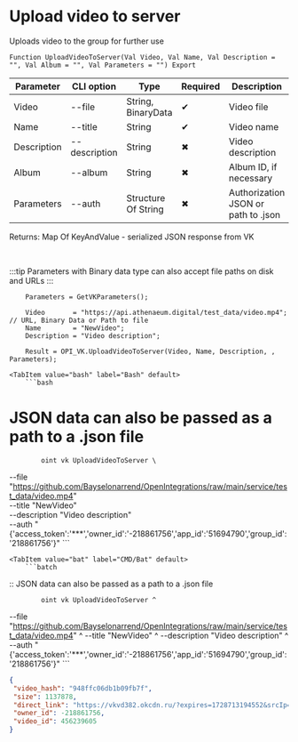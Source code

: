 ﻿---
sidebar_position: 10
---


# Upload video to server
 Uploads video to the group for further use



`Function UploadVideoToServer(Val Video, Val Name, Val Description = "", Val Album = "", Val Parameters = "") Export`

  | Parameter | CLI option | Type | Required | Description |
  |-|-|-|-|-|
  | Video | --file | String, BinaryData | &#x2714; | Video file |
  | Name | --title | String | &#x2714; | Video name |
  | Description | --description | String | &#x2716; | Video description |
  | Album | --album | String | &#x2716; | Album ID, if necessary |
  | Parameters | --auth | Structure Of String | &#x2716; | Authorization JSON or path to .json |

  
  Returns:  Map Of KeyAndValue - serialized JSON response from VK

<br/>

:::tip
Parameters with Binary data type can also accept file paths on disk and URLs
:::
<br/>


```bsl title="1C:Enterprise/OneScript code example"
    Parameters = GetVKParameters();

    Video       = "https://api.athenaeum.digital/test_data/video.mp4"; // URL, Binary Data or Path to file
    Name        = "NewVideo";
    Description = "Video description";

    Result = OPI_VK.UploadVideoToServer(Video, Name, Description, , Parameters);
```
 

 <Tabs>
  
    <TabItem value="bash" label="Bash" default>
        ```bash
# JSON data can also be passed as a path to a .json file

            oint vk UploadVideoToServer \
 --file "https://github.com/Bayselonarrend/OpenIntegrations/raw/main/service/test_data/video.mp4" \
 --title "NewVideo" \
 --description "Video description" \
 --auth "{'access_token':'***','owner_id':'-218861756','app_id':'51694790','group_id':'218861756'}"
        ```
    </TabItem>
  
    <TabItem value="bat" label="CMD/Bat" default>
        ```batch
:: JSON data can also be passed as a path to a .json file

            oint vk UploadVideoToServer ^
 --file "https://github.com/Bayselonarrend/OpenIntegrations/raw/main/service/test_data/video.mp4" ^
 --title "NewVideo" ^
 --description "Video description" ^
 --auth "{'access_token':'***','owner_id':'-218861756','app_id':'51694790','group_id':'218861756'}"
        ```
    </TabItem>
</Tabs>


```json title="Result"
{
 "video_hash": "948ffc06db1b09fb7f",
 "size": 1137878,
 "direct_link": "https://vkvd382.okcdn.ru/?expires=1728713194552&srcIp=93.125.42.204&pr=40&srcAg=UNKNOWN&ms=45.136.20.139&type=4&sig=VAfnTuuSNjs&ct=27&urls=45.136.22.139&clientType=14&appId=512000384397&zs=72&id=7195954121353",
 "owner_id": -218861756,
 "video_id": 456239605
}
```

